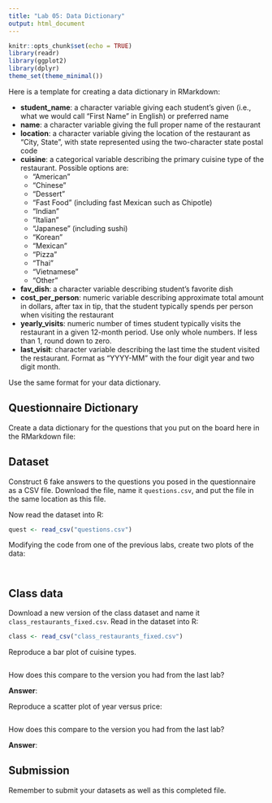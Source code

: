 ```yaml
---
title: "Lab 05: Data Dictionary"
output: html_document
---
```


```r
knitr::opts_chunk$set(echo = TRUE)
library(readr)
library(ggplot2)
library(dplyr)
theme_set(theme_minimal())
```

Here is a template for creating a data dictionary in RMarkdown:

- **student_name**: a character variable giving each student's given (i.e.,
what we would call "First Name" in English) or preferred name
- **name**: a character variable giving the full proper name of the restaurant
- **location**: a character variable giving the location of the restaurant
as "City, State", with state represented using the two-character state postal
code
- **cuisine**: a categorical variable describing the primary cuisine type of
the restaurant. Possible options are:
    - "American"
    - "Chinese"
    - "Dessert"
    - "Fast Food" (including fast Mexican such as Chipotle)
    - "Indian"
    - "Italian"
    - "Japanese" (including sushi)
    - "Korean"
    - "Mexican"
    - "Pizza"
    - "Thai"
    - "Vietnamese"
    - "Other"
- **fav_dish**: a character variable describing student's favorite dish
- **cost_per_person**: numeric variable describing approximate total amount in
dollars, after tax in tip, that the student typically spends per person when
visiting the restaurant
- **yearly_visits**: numeric number of times student typically visits the
restaurant in a given 12-month period. Use only whole numbers. If less than 1,
round down to zero.
- **last_visit**: character variable describing the last time the student
visited the restaurant. Format as "YYYY-MM" with the four digit year and two
digit month.

Use the same format for your data dictionary.

## Questionnaire Dictionary

Create a data dictionary for the questions that you put on the board here in
the RMarkdown file:



## Dataset

Construct 6 fake answers to the questions you posed in the questionnaire as a
CSV file. Download the file, name it `questions.csv`, and put the file in the
same location as this file.

Now read the dataset into R:

```r
quest <- read_csv("questions.csv")
```

Modifying the code from one of the previous labs, create two plots of the data:

```r

```

```r

```

## Class data

Download a new version of the class dataset and name it
`class_restaurants_fixed.csv`. Read in the dataset into R:

```r
class <- read_csv("class_restaurants_fixed.csv")
```

Reproduce a bar plot of cuisine types.

```r

```

How does this compare to the version you had from the last lab?

**Answer**:


Reproduce a scatter plot of year versus price:

```r

```

How does this compare to the version you had from the last lab?

**Answer**:

## Submission

Remember to submit your datasets as well as this completed file.
